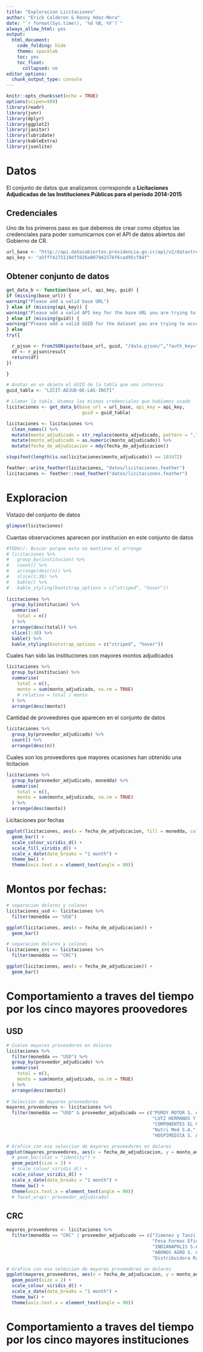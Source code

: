 ```yaml
---
title: "Exploracion Licitaciones"
author: "Erick Calderon & Ronny Hdez-Mora"
date: "`r format(Sys.time(), '%d %B, %Y')`"
always_allow_html: yes
output:
  html_document:
    code_folding: hide
    theme: spacelab
    toc: yes
    toc_float:
      collapsed: no
editor_options:
  chunk_output_type: console
---
```


```r
knitr::opts_chunk$set(echo = TRUE)
options(scipen=999)
library(readr)
library(junr)
library(dplyr)
library(ggplot2)
library(janitor)
library(lubridate)
library(kableExtra)
library(jsonlite)
```

# Datos

El conjunto de datos que analizamos corresponde a **Licitaciones Adjudicadas de las Instituciones Públicas para el período 2014-2015**

## Credenciales
Uno de los primeros paso es que debemos de crear como objetos las credenciales
para poder comunicarnos con el API de datos abiertos del Gobierno de CR.
```r
url_base <- "http://api.datosabiertos.presidencia.go.cr/api/v2/datastreams/"
api_key <- "a5fff4275119df5926a807941576f6cad95cf84f"
```

## Obtener conjunto de datos

```r
get_data_b <- function(base_url, api_key, guid) {
if (missing(base_url)) {
warning("Please add a valid base URL")
} else if (missing(api_key)) {
warning("Please add a valid API key for the base URL you are trying to access")
} else if (missing(guid)) {
warning("Please add a valid GUID for the dataset you are trying to access")
} else
try({

  r_pjson <- fromJSON(paste(base_url, guid, "/data.pjson/","?auth_key=", api_key, sep = ""))
  df <- r_pjson$result
  return(df)
})

}
```

```r
# Anotar en un objeto el GUID de la tabla que nos interesa
guid_tabla <- "LICIT-ADJUD-DE-LAS-INSTI"

# Llamar la tabla. Usamos las mismas credenciales que habíamos usado
licitaciones <- get_data_b(base_url = url_base, api_key = api_key, 
                            guid = guid_tabla)

licitaciones <- licitaciones %>% 
  clean_names() %>% 
  mutate(monto_adjudicado = str_replace(monto_adjudicado, pattern = ",", replacement = "")) %>% 
  mutate(monto_adjudicado = as.numeric(monto_adjudicado)) %>% 
  mutate(fecha_de_adjudicacion = mdy(fecha_de_adjudicacion))

stopifnot(length(is.na(licitaciones$monto_adjudicado)) == 103472)
```


```r
feather::write_feather(licitaciones, "datos/licitaciones.feather")
licitaciones <- feather::read_feather("datos/licitaciones.feather")
```

# Exploracion

Vistazo del conjunto de datos
```r
glimpse(licitaciones)
```

Cuantas observaciones aparecen por institucion en este conjunto de datos
```r
#TODO//: Buscar porque esto no mantiene el arrange
# licitaciones %>% 
#   group_by(institucion) %>% 
#   count() %>% 
#   arrange(desc(n)) %>% 
#   slice(1:30) %>% 
#   kable() %>% 
#   kable_styling(bootstrap_options = c("striped", "hover"))
  
licitaciones %>% 
  group_by(institucion) %>% 
  summarise(
    total = n()
  ) %>% 
  arrange(desc(total)) %>% 
  slice(1:30) %>% 
  kable() %>% 
  kable_styling(bootstrap_options = c("striped", "hover"))
```

Cuales han sido las instituciones con mayores montos adjudicados
```r
licitaciones %>% 
  group_by(institucion) %>% 
  summarise(
    total = n(),
    monto = sum(monto_adjudicado, na.rm = TRUE)
    # relativo = total / monto
  ) %>% 
  arrange(desc(monto))
```

Cantidad de proveedores que aparecen en el conjunto de datos
```r
licitaciones %>% 
  group_by(proveedor_adjudicado) %>% 
  count() %>% 
  arrange(desc(n))
```

Cuales son los proveedores que mayores ocasiones han obtenido una licitacion
```r
licitaciones %>% 
  group_by(proveedor_adjudicado, monedda) %>% 
  summarise(
    total = n(),
    monto = sum(monto_adjudicado, na.rm = TRUE)
  ) %>% 
  arrange(desc(monto))
```

Licitaciones por fechas
```r
ggplot(licitaciones, aes(x = fecha_de_adjudicacion, fill = monedda, colour = monedda)) + 
  geom_bar() + 
  scale_colour_viridis_d() + 
  scale_fill_viridis_d() + 
  scale_x_date(date_breaks = "1 month") +
  theme_bw() +
  theme(axis.text.x = element_text(angle = 90))
```

# Montos por fechas:
```r
# separacion dolares y colones
licitaciones_usd <- licitaciones %>% 
  filter(monedda == "USD")

ggplot(licitaciones, aes(x = fecha_de_adjudicacion)) + 
  geom_bar()
```

```r
# separacion dolares y colones
licitaciones_crc <- licitaciones %>% 
  filter(monedda == "CRC")

ggplot(licitaciones, aes(x = fecha_de_adjudicacion)) + 
  geom_bar()
```

# Comportamiento a traves del tiempo por los cinco mayores proovedores

## USD
```r
# Cuales mayores proveedores en dolares
licitaciones %>% 
  filter(monedda == "USD") %>% 
  group_by(proveedor_adjudicado) %>% 
  summarise(
    total = n(),
    monto = sum(monto_adjudicado, na.rm = TRUE)
  ) %>% 
  arrange(desc(monto))
  
# Seleccion de mayores proveedores
mayores_proveedores <- licitaciones %>%
  filter(monedda == "USD" & proveedor_adjudicado == c("PURDY MOTOR S. A.",
                                                      "LUTZ HERMANOS Y COMPAÑIA, LTDA.",
                                                      "COMPONENTES EL ORBE S.A.",
                                                      "Nutri Med S.A.",
                                                      "HOSPIMEDICA S. A.")) 

# Grafico con esa seleccion de mayores proveedores en dolares
ggplot(mayores_proveedores, aes(x = fecha_de_adjudicacion, y = monto_adjudicado, colour = proveedor_adjudicado)) + 
  # geom_bar(stat = "identity") +
  geom_point(size = 2) + 
  # scale_colour_viridis_d() + 
  scale_colour_viridis_d() + 
  scale_x_date(date_breaks = "1 month") +
  theme_bw() +
  theme(axis.text.x = element_text(angle = 90))  
  # facet_wrap(~ proveedor_adjudicado)
```


## CRC
```r
mayores_proveedores <- licitaciones %>%
  filter(monedda == "CRC" | proveedor_adjudicado == c("Jimenez y Tanzi S. A.",
                                                      "Fesa Formas Eficientes S.A.",
                                                      "INDIANAPOLIS S.A.",
                                                      "ABONOS AGRO S. A.",
                                                      "Distribuidora Ramirez y Castillo S. A.")) 

# Grafico con esa seleccion de mayores proveedores en dolares
ggplot(mayores_proveedores, aes(x = fecha_de_adjudicacion, y = monto_adjudicado, colour = proveedor_adjudicado)) + 
  geom_point(size = 2) + 
  scale_colour_viridis_d() + 
  scale_x_date(date_breaks = "1 month") +
  theme_bw() +
  theme(axis.text.x = element_text(angle = 90))  
```

# Comportamiento a traves del tiempo por los cinco mayores instituciones
